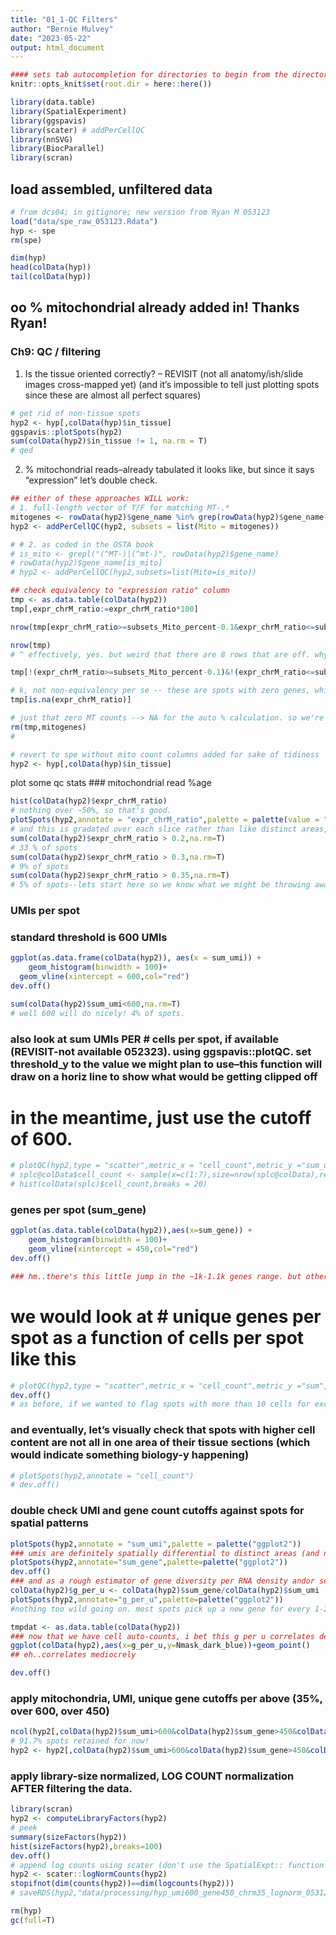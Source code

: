 ```yaml
---
title: "01_1-QC Filters"
author: "Bernie Mulvey"
date: "2023-05-22"
output: html_document
---
```


```r

#### sets tab autocompletion for directories to begin from the directory containing the .Rproj session, instead of the script's directory if different
knitr::opts_knit$set(root.dir = here::here())

library(data.table)
library(SpatialExperiment)
library(ggspavis)
library(scater) # addPerCellQC
library(nnSVG)
library(BiocParallel)
library(scran)
```

## load assembled, unfiltered data
```r
# from dcs04; in gitignore; new version from Ryan M 053123
load("data/spe_raw_053123.Rdata")
hyp <- spe
rm(spe)
```

```r
dim(hyp)
head(colData(hyp))
tail(colData(hyp))
```

## oo % mitochondrial already added in! Thanks Ryan!

### Ch9: QC / filtering
1. Is the tissue oriented correctly? -- REVISIT (not all anatomy/ish/slide images cross-mapped yet) (and it's impossible to tell just plotting spots since these are almost all perfect squares)
```r

# get rid of non-tissue spots
hyp2 <- hyp[,colData(hyp)$in_tissue]
ggspavis::plotSpots(hyp2)
sum(colData(hyp2)$in_tissue != 1, na.rm = T)
# qed
```

2. % mitochondrial reads--already tabulated it looks like, but since it says "expression" let's double check.
```r

## either of these approaches WILL work:
# 1. full-length vector of T/F for matching MT-.*
mitogenes <- rowData(hyp2)$gene_name %in% grep(rowData(hyp2)$gene_name, pattern = "MT-|mt-", value = T)
hyp2 <- addPerCellQC(hyp2, subsets = list(Mito = mitogenes))

# # 2. as coded in the OSTA book
# is_mito <- grepl("(^MT-)|(^mt-)", rowData(hyp2)$gene_name)
# rowData(hyp2)$gene_name[is_mito]
# hyp2 <- addPerCellQC(hyp2,subsets=list(Mito=is_mito))

## check equivalency to "expression ratio" column
tmp <- as.data.table(colData(hyp2))
tmp[,expr_chrM_ratio:=expr_chrM_ratio*100]

nrow(tmp[expr_chrM_ratio>=subsets_Mito_percent-0.1&expr_chrM_ratio<=subsets_Mito_percent+0.1])

nrow(tmp)
# ^ effectively, yes. but weird that there are 8 rows that are off. whys that?

tmp[!(expr_chrM_ratio>=subsets_Mito_percent-0.1)&!(expr_chrM_ratio<=subsets_Mito_percent+0.1)]

# k, not non-equivalency per se -- these are spots with zero genes, which will drop later
tmp[is.na(expr_chrM_ratio)]

# just that zero MT counts --> NA for the auto % calculation. so we're okay as long as we use the already-calculated column.
rm(tmp,mitogenes)
# 

# revert to spe without mito count columns added for sake of tidiness
hyp2 <- hyp[,colData(hyp)$in_tissue]

```

plot some qc stats
### mitochondrial read %age
```r
hist(colData(hyp2)$expr_chrM_ratio)
# nothing over ~50%, so that's good.
plotSpots(hyp2,annotate = "expr_chrM_ratio",palette = palette(value = "ggplot2"))
# and this is gradated over each slice rather than like distinct areas, so we're prob ok.
sum(colData(hyp2)$expr_chrM_ratio > 0.2,na.rm=T)
# 33 % of spots
sum(colData(hyp2)$expr_chrM_ratio > 0.3,na.rm=T)
# 9% of spots
sum(colData(hyp2)$expr_chrM_ratio > 0.35,na.rm=T)
# 5% of spots--lets start here so we know what we might be throwing away if raising later
```

### UMIs per spot
### standard threshold is 600 UMIs
```r
ggplot(as.data.frame(colData(hyp2)), aes(x = sum_umi)) +
    geom_histogram(binwidth = 100)+
  geom_vline(xintercept = 600,col="red")
dev.off()

sum(colData(hyp2)$sum_umi<600,na.rm=T)
# well 600 will do nicely! 4% of spots.
```

### also look at sum UMIs PER # cells per spot, if available (REVISIT-not available 052323). using ggspavis::plotQC. set threshold_y to the value we might plan to use--this function will draw on a horiz line to show what would be getting clipped off
# in the meantime, just use the cutoff of 600.
```r
# plotQC(hyp2,type = "scatter",metric_x = "cell_count",metric_y ="sum_umi",threshold_y = 600)
# splc@colData$cell_count <- sample(x=c(1:7),size=nrow(splc@colData),replace = T)
# hist(colData(splc)$cell_count,breaks = 20)
```

### genes per spot (sum_gene)
```r
ggplot(as.data.table(colData(hyp2)),aes(x=sum_gene)) +
    geom_histogram(binwidth = 100)+
    geom_vline(xintercept = 450,col="red")
dev.off()

### hm..there's this little jump in the ~1k-1.1k genes range. but otherwise ~450 genes looks like it cuts the very tail (and we certainly could have < 600 genes with 600 umis). so let's start with 450 genes minimum detected.
```

# we would look at # unique genes per spot as a function of cells per spot like this
```r
# plotQC(hyp2,type = "scatter",metric_x = "cell_count",metric_y ="sum",threshold_y = 600)
dev.off()
# as before, if we wanted to flag spots with more than 10 cells for exclusion (e.g., if that seems to be where the number of genes per spot dives off), then we add a new column to coldata as T/F:
```

### and eventually, let's visually check that spots with higher cell content are not all in one area of their tissue sections (which would indicate something biology-y happening)
```r
# plotSpots(hyp2,annotate = "cell_count")
# dev.off()
```

### double check UMI and gene count cutoffs against spots for spatial patterns
```r
plotSpots(hyp2,annotate = "sum_umi",palette = palette("ggplot2"))
### umis are definitely spatially differential to distinct areas (and not in a soft gradient at all like mitochondrial %age)
plotSpots(hyp2,annotate="sum_gene",palette=palette("ggplot2"))
dev.off()
### and as a rough estimator of gene diversity per RNA density andor seq depth:
colData(hyp2)$g_per_u <- colData(hyp2)$sum_gene/colData(hyp2)$sum_umi
plotSpots(hyp2,annotate="g_per_u",palette=palette("ggplot2"))
#nothing too wild going on. most spots pick up a new gene for every 1-2 additional UMIs. a few are very low xscriptional complexity, e.g. lower RH of 075-D1.

tmpdat <- as.data.table(colData(hyp2))
### now that we have cell auto-counts, i bet this g per u correlates decently to number of cells... 
ggplot(colData(hyp2),aes(x=g_per_u,y=Nmask_dark_blue))+geom_point()
## eh..correlates mediocrely

dev.off()
```

### apply mitochondria, UMI, unique gene cutoffs per above (35%, over 600, over 450)
```r
ncol(hyp2[,colData(hyp2)$sum_umi>600&colData(hyp2)$sum_gene>450&colData(hyp2)$expr_chrM_ratio<0.35])/ncol(hyp2)
# 91.7% spots retained for now!
hyp2 <- hyp2[,colData(hyp2)$sum_umi>600&colData(hyp2)$sum_gene>450&colData(hyp2)$expr_chrM_ratio<0.35]
```

### apply library-size normalized, LOG COUNT normalization AFTER filtering the data.
```r
library(scran)
hyp2 <- computeLibraryFactors(hyp2)
# peek
summary(sizeFactors(hyp2))
hist(sizeFactors(hyp2),breaks=100)
dev.off()
# append log counts using scater (don't use the SpatialExpt:: function here, that's for RETRIEVING an assay by the name of "logcounts" from spe objs)
hyp2 <- scater::logNormCounts(hyp2)
stopifnot(dim(counts(hyp2))==dim(logcounts(hyp2)))
# saveRDS(hyp2,"data/processing/hyp_umi600_gene450_chrm35_lognorm_053123.RDS")

rm(hyp)
gc(full=T)
```
